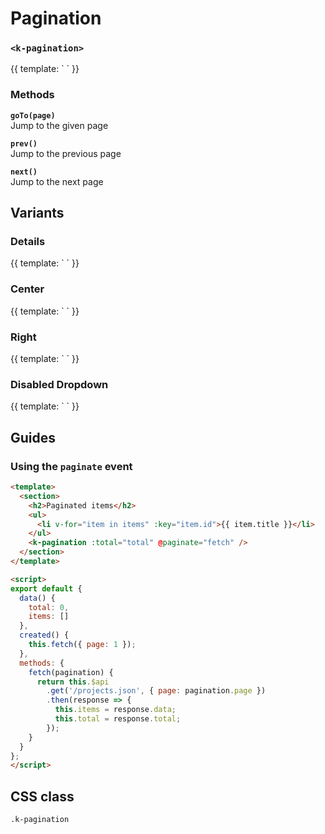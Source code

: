 
<Meta
  title="UI | Navigation / Pagination"
  component={Pagination}
  decorators={[Padding]}
/>

# Pagination
### `<k-pagination>`

<Preview>
  <Story name="Regular">
    {{
      template: `
        <k-pagination
          :page="1"
          :total="20"
        />
      `
    }}
  </Story>
</Preview>

<Props of={Pagination} />

### Methods

**`goTo(page)`**  
Jump to the given page

**`prev()`**  
Jump to the previous page

**`next()`**  
Jump to the next page


## Variants

### Details
<Preview>
  <Story name="Details">
    {{
      template: `
        <k-pagination
          :details="true"
          :page="1"
          :total="20"
        />
      `
    }}
  </Story>
</Preview>

### Center
<Preview>
  <Story name="Center">
    {{
      template: `
        <k-pagination
          :details="true"
          :page="1"
          :total="20"
          align="center"
        />
      `
    }}
  </Story>
</Preview>

### Right
<Preview>
  <Story name="Right">
    {{
      template: `
        <k-pagination
          :details="true"
          :page="1"
          :total="20"
          align="right"
        />
      `
    }}
  </Story>
</Preview>

### Disabled Dropdown
<Preview>
  <Story name="Disabled Dropdown">
    {{
      template: `
        <k-pagination
          :details="true"
          :dropdown="false"
          :page="1"
          :total="20"
        />
      `
    }}
  </Story>
</Preview>


## Guides
### Using the `paginate` event

```html
<template>
  <section>
    <h2>Paginated items</h2>
    <ul>
      <li v-for="item in items" :key="item.id">{{ item.title }}</li>
    </ul>
    <k-pagination :total="total" @paginate="fetch" />
  </section>
</template>

<script>
export default {
  data() {
    total: 0,
    items: []
  },
  created() {
    this.fetch({ page: 1 });
  },
  methods: {
    fetch(pagination) {
      return this.$api
        .get('/projects.json', { page: pagination.page })
        .then(response => {
          this.items = response.data;
          this.total = response.total;
        });
    }
  }
};
</script>
```

## CSS class

`.k-pagination`
